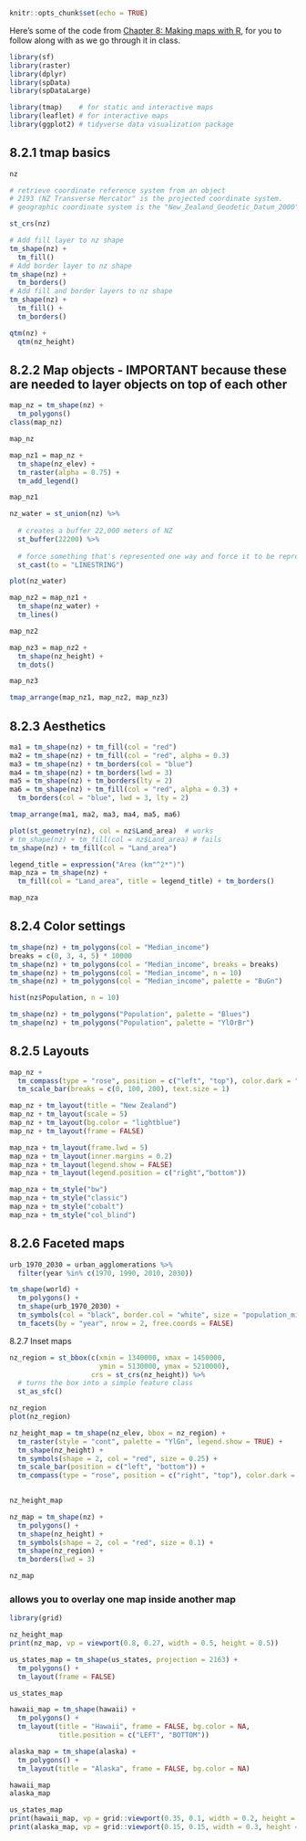 ```r
knitr::opts_chunk$set(echo = TRUE)
```

Here's some of the code from [Chapter 8: Making maps with R](https://geocompr.robinlovelace.net/adv-map.html), for you to follow along with as we go through it in class.

```r
library(sf)
library(raster)
library(dplyr)
library(spData)
library(spDataLarge)
```

```r
library(tmap)    # for static and interactive maps
library(leaflet) # for interactive maps
library(ggplot2) # tidyverse data visualization package
```


## 8.2.1 tmap basics

```r
nz

# retrieve coordinate reference system from an object
# 2193 (NZ Transverse Mercator" is the projected coordinate system.
# geographic coordinate system is the "New_Zealand_Geodetic_Datum_2000"

st_crs(nz)

```



```r
# Add fill layer to nz shape
tm_shape(nz) +
  tm_fill() 
# Add border layer to nz shape
tm_shape(nz) +
  tm_borders() 
# Add fill and border layers to nz shape
tm_shape(nz) +
  tm_fill() +
  tm_borders() 
```

```r
qtm(nz) +
  qtm(nz_height)
```

## 8.2.2 Map objects - IMPORTANT because these are needed to layer objects on top of each other

```r
map_nz = tm_shape(nz) +
  tm_polygons()
class(map_nz)

map_nz
```

```r
map_nz1 = map_nz +
  tm_shape(nz_elev) +
  tm_raster(alpha = 0.75) +
  tm_add_legend()

map_nz1
```

```r
nz_water = st_union(nz) %>%
  
  # creates a buffer 22,000 meters of NZ
  st_buffer(22200) %>% 
  
  # force something that's represented one way and force it to be represented in another way
  st_cast(to = "LINESTRING") 

plot(nz_water)
```

```r
map_nz2 = map_nz1 +
  tm_shape(nz_water) +
  tm_lines()

map_nz2
```

```r
map_nz3 = map_nz2 +
  tm_shape(nz_height) +
  tm_dots()

map_nz3
```

```r
tmap_arrange(map_nz1, map_nz2, map_nz3)
```

## 8.2.3 Aesthetics

```r
ma1 = tm_shape(nz) + tm_fill(col = "red")
ma2 = tm_shape(nz) + tm_fill(col = "red", alpha = 0.3)
ma3 = tm_shape(nz) + tm_borders(col = "blue")
ma4 = tm_shape(nz) + tm_borders(lwd = 3)
ma5 = tm_shape(nz) + tm_borders(lty = 2)
ma6 = tm_shape(nz) + tm_fill(col = "red", alpha = 0.3) +
  tm_borders(col = "blue", lwd = 3, lty = 2)

tmap_arrange(ma1, ma2, ma3, ma4, ma5, ma6)
```

```r
plot(st_geometry(nz), col = nz$Land_area)  # works
# tm_shape(nz) + tm_fill(col = nz$Land_area) # fails
tm_shape(nz) + tm_fill(col = "Land_area")
```

```r
legend_title = expression("Area (km"^2*")")
map_nza = tm_shape(nz) +
  tm_fill(col = "Land_area", title = legend_title) + tm_borders()

map_nza
```

## 8.2.4 Color settings

```r
tm_shape(nz) + tm_polygons(col = "Median_income")
breaks = c(0, 3, 4, 5) * 10000
tm_shape(nz) + tm_polygons(col = "Median_income", breaks = breaks)
tm_shape(nz) + tm_polygons(col = "Median_income", n = 10)
tm_shape(nz) + tm_polygons(col = "Median_income", palette = "BuGn")

hist(nz$Population, n = 10)


```

```r
tm_shape(nz) + tm_polygons("Population", palette = "Blues")
tm_shape(nz) + tm_polygons("Population", palette = "YlOrBr")
```

## 8.2.5 Layouts

```r
map_nz + 
  tm_compass(type = "rose", position = c("left", "top"), color.dark = "red", color.light = "yellow") +
  tm_scale_bar(breaks = c(0, 100, 200), text.size = 1)
```

```r
map_nz + tm_layout(title = "New Zealand")
map_nz + tm_layout(scale = 5)
map_nz + tm_layout(bg.color = "lightblue")
map_nz + tm_layout(frame = FALSE)
```

```r
map_nza + tm_layout(frame.lwd = 5)
map_nza + tm_layout(inner.margins = 0.2)
map_nza + tm_layout(legend.show = FALSE)
map_nza + tm_layout(legend.position = c("right","bottom"))
```

```r
map_nza + tm_style("bw")
map_nza + tm_style("classic")
map_nza + tm_style("cobalt")
map_nza + tm_style("col_blind")
```

## 8.2.6 Faceted maps

```r
urb_1970_2030 = urban_agglomerations %>% 
  filter(year %in% c(1970, 1990, 2010, 2030))

tm_shape(world) +
  tm_polygons() +
  tm_shape(urb_1970_2030) +
  tm_symbols(col = "black", border.col = "white", size = "population_millions") +
  tm_facets(by = "year", nrow = 2, free.coords = FALSE)
```

8.2.7 Inset maps

```r
nz_region = st_bbox(c(xmin = 1340000, xmax = 1450000,
                      ymin = 5130000, ymax = 5210000),
                    crs = st_crs(nz_height)) %>%
  # turns the box into a simple feature class
  st_as_sfc()

nz_region
plot(nz_region)
```

```r
nz_height_map = tm_shape(nz_elev, bbox = nz_region) +
  tm_raster(style = "cont", palette = "YlGn", legend.show = TRUE) +
  tm_shape(nz_height) +
  tm_symbols(shape = 2, col = "red", size = 0.25) +
  tm_scale_bar(position = c("left", "bottom")) +
  tm_compass(type = "rose", position = c("right", "top"), color.dark = "red", size = 3)
  

nz_height_map
```

```r
nz_map = tm_shape(nz) +
  tm_polygons() +
  tm_shape(nz_height) +
  tm_symbols(shape = 2, col = "red", size = 0.1) + 
  tm_shape(nz_region) +
  tm_borders(lwd = 3)

nz_map
```

### allows you to overlay one map inside another map
```r
library(grid)

nz_height_map
print(nz_map, vp = viewport(0.8, 0.27, width = 0.5, height = 0.5))
```

```r
us_states_map = tm_shape(us_states, projection = 2163) +
  tm_polygons() + 
  tm_layout(frame = FALSE)

us_states_map
```

```r
hawaii_map = tm_shape(hawaii) +
  tm_polygons() + 
  tm_layout(title = "Hawaii", frame = FALSE, bg.color = NA, 
            title.position = c("LEFT", "BOTTOM"))

alaska_map = tm_shape(alaska) +
  tm_polygons() + 
  tm_layout(title = "Alaska", frame = FALSE, bg.color = NA)

hawaii_map
alaska_map
```

```r
us_states_map
print(hawaii_map, vp = grid::viewport(0.35, 0.1, width = 0.2, height = 0.1))
print(alaska_map, vp = grid::viewport(0.15, 0.15, width = 0.3, height = 0.3))
```
